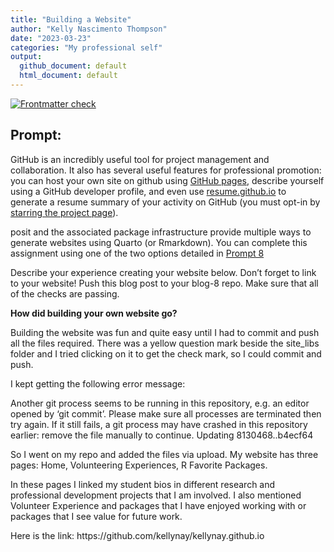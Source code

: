```yaml
---
title: "Building a Website"
author: "Kelly Nascimento Thompson"
date: "2023-03-23"
categories: "My professional self"
output:
  github_document: default
  html_document: default
---
```


<!-- README.md is generated from README.Rmd. Please edit that file -->
<!-- badges: start -->
[![Frontmatter check](../../actions/workflows/check-yaml.yaml/badge.svg)](../../actions/workflows/check-yaml.yaml)
<!-- badges: end -->

## Prompt:

GitHub is an incredibly useful tool for project management and collaboration. It also has several useful features for professional promotion: you can host your own site on github using [GitHub pages](https://pages.github.com/), describe yourself using a GitHub developer profile, and even use [resume.github.io](http://resume.github.io/) to generate a resume summary of your activity on GitHub (you must opt-in by [starring the project page](https://github.com/resume/resume.github.com)). 

posit and the associated package infrastructure provide multiple ways to generate websites using Quarto (or Rmarkdown). You can complete this assignment using one of the two options detailed in [Prompt 8](https://stat585-at-isu.github.io/blog-2023/Prompts/Blog-8/Prompt.html)

Describe your experience creating your website below. Don't forget to link to your website! Push this blog post to your blog-8 repo. Make sure that all of the checks are passing.

**How did building your own website go?**

Building the website was fun and quite easy until I had to commit and push all the files required.
There was a yellow question mark beside the site_libs folder and I tried clicking on it to get the check mark, so I could commit and push.


I kept getting the following error message: 

Another git process seems to be running in this repository, e.g.
an editor opened by 'git commit'. Please make sure all processes
are terminated then try again. If it still fails, a git process
may have crashed in this repository earlier:
remove the file manually to continue.
Updating 8130468..b4ecf64

So I went on my repo and added the files via upload.
My website has three pages: Home, Volunteering Experiences, R Favorite Packages.

In these pages I linked my student bios in different research and professional development projects that I am involved.
I also mentioned Volunteer Experience and packages that I have enjoyed working with or packages that I see value for future work.

Here is the link:
https://github.com/kellynay/kellynay.github.io
